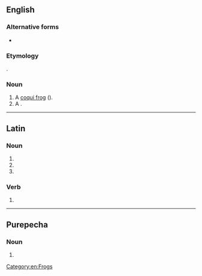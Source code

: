 {{also|coquí}}
==English==
{{wikipedia}}

===Alternative forms===
* {{alter|en|coquí}}

===Etymology===
{{bor|en|es-PR|coquí}}.

===Noun===
{{en-noun}}

# A [[coqui frog]] ({{taxlink|Eleutherodactylus coqui|species|ver=190916}}).
# A {{vern|coqui francolin}}.

[[Category:en:Frogs]]

----

==Latin==

===Noun===
{{la-noun-form|coquī}}

# {{inflection of|la|coquus||gen|s}}
# {{inflection of|la|coquus||nom|p}}
# {{inflection of|la|coquus||voc|p}}

===Verb===
{{la-verb-form|coquī}}

# {{inflection of|la|coquō||pres|pasv|inf}}

----

==Purepecha==

===Noun===
{{head|pua|noun}}

# {{obsolete spelling of|pua|kóki}}